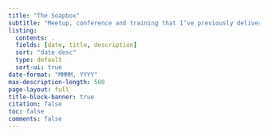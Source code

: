 ```yaml
---
title: "The Soapbox"
subtitle: "Meetup, conference and training that I’ve previously delivered."
listing:
  contents: .
  fields: [date, title, description]
  sort: "date desc"
  type: default
  sort-ui: true
date-format: "MMMM, YYYY"
max-description-length: 500
page-layout: full
title-block-banner: true
citation: false
toc: false
comments: false
---
```

